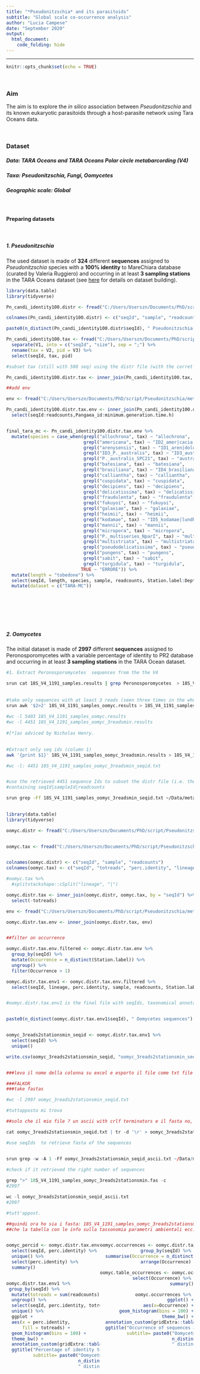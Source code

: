 ```yaml
---
title: "*Pseudonitzschia* and its parasitoids"
subtitle: "Global scale co-occurrence analysis"
author: "Lucia Campese"
date: "September 2020"
output:
  html_document:
    code_folding: hide
---
```

---
  
  ```r
knitr::opts_chunk$set(echo = TRUE)
```

<style>
.column-left{
  float: left;
  width: 50%;
  text-align: left;
}
.column-right{
  float: right;
  width: 50%;
  text-align: right;
}
</style>
  
<br>


### Aim
The aim is to explore the *in silico* association between *Pseudonitzschia* and its known eukaryotic parasitoids through a host-parasite network using Tara Oceans data.

<br>

### Dataset
##### Data: TARA Oceans and TARA Oceans Polar circle metabarcording (V4)
##### Taxa: *Pseudonitzschia*, Fungi, Oomycetes
##### Geographic scale: Global


<br>

#### **Preparing datasets**

<br>

##### 1. *Pseudonitzschia*

The used dataset is made of **324** different **sequences** assigned to *Pseudonitzschia* species with a **100% identity** to MareChiara database (curated by Valeria Ruggiero) and occurring in at least **3 sampling stations** in the TARA Oceans dataset (see [here](https://htmlpreview.github.io/?https://github.com/Iucia/Pseudonitzschia/blob/master/comparison100identity.html "Pn_MC-TARA") for details on dataset building).

```r

library(data.table)
library(tidyverse)

Pn_candi_identity100.distr <- fread("C:/Users/Userszn/Documents/PhD/script/Pseudonitzschia/metaB/V4/cfr100pid/18S_V4_1191_samples_Pncandi_3readsmin_pid100.distr") 

colnames(Pn_candi_identity100.distr) <- c("seqId", "sample", "readcounts")

paste0(n_distinct(Pn_candi_identity100.distr$seqId), " Pseudonitzschia sequence Ids")

Pn_candi_identity100.tax <- fread("C:/Users/Userszn/Documents/PhD/script/Pseudonitzschia/metaB/V4/cfr100pid/Pn_tara_candi_final_pid100.txt") %>%
  separate(V1, into = c("seqId", "size"), sep = ";") %>% 
  rename(tax = V2, pid = V3) %>% 
  select(seqId, tax, pid)

#subset tax (still with 508 seq) using the distr file (with the corret 324 seq) {the aim is to add the taxonomy info}

Pn_candi_identity100.distr.tax <- inner_join(Pn_candi_identity100.tax, Pn_candi_identity100.distr, by = "seqId")

##add env

env <- fread("C:/Users/Userszn/Documents/PhD/script/Pseudonitzschia/metaB/V4/18S_V4_1191_samples_context.tsv")

Pn_candi_identity100.distr.tax.env <- inner_join(Pn_candi_identity100.distr.tax, env) %>% 
  select(seqId:readcounts,Pangaea_id:minimum.generation.time.h)


final_tara_mc <- Pn_candi_identity100.distr.tax.env %>% 
  mutate(species = case_when(grepl("allochrona", tax) ~ "allochrona",
                             grepl("americana", tax) ~ "ID2_amer|cacia|circump|granii",
                             grepl("arenysensis", tax) ~ "ID1_aren|dolo|arc|subcur",
                             grepl("ID3_P._australis", tax) ~ "ID3_australis|multiseries",
                             grepl("P._australis_SPC21", tax) ~ "australis_single",
                             grepl("batesiana", tax) ~ "batesiana",
                             grepl("brasiliana", tax) ~ "ID4_brasiliana|lineola",
                             grepl("calliantha", tax) ~ "calliantha",
                             grepl("cuspidata", tax) ~ "cuspidata",
                             grepl("decipiens", tax) ~ "decipiens",
                             grepl("delicatissima", tax) ~ "delicatissima",
                             grepl("fraudulenta", tax) ~ "fraudulenta",
                             grepl("fukuyoi", tax) ~ "fukuyoi",
                             grepl("galaxiae", tax) ~ "galaxiae",
                             grepl("heimii", tax) ~ "heimii",
                             grepl("kodamae", tax) ~ "ID5_kodamae|lundholmiae",
                             grepl("mannii", tax) ~ "mannii",
                             grepl("micropora", tax) ~ "micropora",
                             grepl("P._multiseries_NparI", tax) ~ "multiseries_single",
                             grepl("multistriata", tax) ~ "multistriata",
                             grepl("pseudodelicatissima", tax) ~ "pseudodelicatissima",
                             grepl("pungens", tax) ~ "pungens",
                             grepl("sabit", tax) ~ "sabit",
                             grepl("turgidula", tax) ~ "turgidula",
                            TRUE ~ "ERRORE")) %>% 
  mutate(length = "tobedone") %>% 
  select(seqId, length, species, sample, readcounts, Station.label:Depth.chloro.max) %>%
  mutate(dataset = c("TARA-MC"))
```

<br>

<br>


<br>

##### 2. Oomycetes

The initial dataset is made of **2997** different **sequences** assigned to Peronosporomycetes with a variable percentage of identity to PR2 database and occurring in at least **3 sampling stations** in the TARA Ocean dataset. 

```bash
#1. Extract Peronosporomycetes  sequences from the the V4

srun cat 18S_V4_1191_samples.results | grep Peronosporomycetes  > 18S_V4_1191_samples_oomyc.results &
  
  
#take only sequences with at least 3 reads (seen three times in the whole dataset) [*]
srun awk '$2>2' 18S_V4_1191_samples_oomyc.results > 18S_V4_1191_samples_oomyc_3readsmin.results &
  
#wc -l 5403 18S_V4_1191_samples_oomyc.results
#wc -l 4451 18S_V4_1191_samples_oomyc_3readsmin.results
  
#[*]as adviced by Nicholas Henry.
  

#Extract only seq ids (column 1)
awk '{print $1}' 18S_V4_1191_samples_oomyc_3readsmin.results > 18S_V4_1191_samples_oomyc_3readsmin_seqid.txt

#wc -l: 4451 18S_V4_1191_samples_oomyc_3readsmin_seqid.txt


#use the retrieved 4451 sequence Ids to subset the distr file (i.e. the one 
#containing seqId|sampleId|readcounts

srun grep -Ff 18S_V4_1191_samples_oomyc_3readsmin_seqid.txt ~/Data/metaB/V4/18S_V4_1191_samples.distr > 18S_V4_1191_samples_oomyc_3readsmin.distr &
  

```

```r
library(data.table)
library(tidyverse)

oomyc.distr <- fread("C:/Users/Userszn/Documents/PhD/script/Pseudonitzschia/metaB/V4/Parasites/Oomiceti/18S_V4_1191_samples_oomyc_3readsmin.distr")


oomyc.tax <- fread("C:/Users/Userszn/Documents/PhD/script/Pseudonitzschia/metaB/V4/Parasites/Oomiceti/18S_V4_1191_samples_oomyc_3readsmin.results", header = F, sep = "\t") #17 sequences


colnames(oomyc.distr) <- c("seqId", "sample", "readcounts")
colnames(oomyc.tax) <- c("seqId", "totreads", "perc.identity", "lineage", "idpr2")

#oomyc.tax %>% 
  #splitstackshape::cSplit("lineage", "|")

oomyc.distr.tax <- inner_join(oomyc.distr, oomyc.tax, by = "seqId") %>% 
  select(-totreads)

env <- fread("C:/Users/Userszn/Documents/PhD/script/Pseudonitzschia/metaB/V4/18S_V4_1191_samples_context.tsv")

oomyc.distr.tax.env <- inner_join(oomyc.distr.tax, env)


##filter on occurrence

oomyc.distr.tax.env.filtered <- oomyc.distr.tax.env %>% 
  group_by(seqId) %>% 
  mutate(Occurrence = n_distinct(Station.label)) %>% 
  ungroup() %>% 
  filter(Occurrence > 1)

oomyc.distr.tax.env1 <- oomyc.distr.tax.env.filtered %>% 
  select(seqId, lineage, perc.identity, sample, readcounts, Station.label:Depth.chloro.max)


#oomyc.distr.tax.env1 is the final file with seqIds, taxonomical annotation, distribution and environmental info


paste0(n_distinct(oomyc.distr.tax.env1$seqId), " Oomycetes sequences")


oomyc_3reads2stationsmin_seqid <- oomyc.distr.tax.env1 %>% 
  select(seqId) %>% 
  unique()

write.csv(oomyc_3reads2stationsmin_seqid, "oomyc_3reads2stationsmin_seqid.csv", row.names = F)


###levo il nome della colonna su excel e esporto il file come txt file e lo porto su falkor 
```

```r

###FALKOR
###take fastas

#wc -l 2997 oomyc_3reads2stationsmin_seqid.txt

#tuttapposto mi trovo 

##solo che il mio file ? un ascii with crlf terminators e il fasta no, quindi prima devo convertire il file in formato decente

cat oomyc_3reads2stationsmin_seqid.txt | tr -d '\r' > oomyc_3reads2stationsmin_seqid_ascii.txt

#use seqIds  to retrieve fasta of the sequences


srun grep -w -A 1 -Ff oomyc_3reads2stationsmin_seqid_ascii.txt ~/Data/metaB/V4/18S_V4_1191_samples.fas --no-group-separator > 18S_V4_1191_samples_oomyc_3reads2stationsmin.fas &
  
#check if it retrieved the right number of sequences

grep ">" 18S_V4_1191_samples_oomyc_3reads2stationsmin.fas -c
#2997

wc -l oomyc_3reads2stationsmin_seqid_ascii.txt
#2997

#tutt'appost. 

##quindi ora ho sia i fasta: 18S_V4_1191_samples_oomyc_3reads2stationsmin.fas
##che la tabella con le info sulla tassonomia parametri ambientali ecc: oomyc.distr.tax.env1
```

<div class="column-left">
```r
oomyc_percid <- oomyc.distr.tax.env1 %>% 
  select(seqId, perc.identity) %>% 
  unique() %>% 
  select(perc.identity) %>% 
  summary()


oomyc.distr.tax.env1 %>% 
 group_by(seqId) %>% 
  mutate(totreads = sum(readcounts)) %>% 
  ungroup() %>% 
  select(seqId, perc.identity, totreads) %>% 
  unique() %>% 
  ggplot + 
  aes(x = perc.identity, 
      fill = totreads) + 
  geom_histogram(bins = 100) + 
  theme_bw() + 
  annotation_custom(gridExtra::tableGrob(oomyc_percid), xmin=70, xmax=80, ymin=600, ymax=900) +
  ggtitle("Percentage of identity to the PR2 reference", 
          subtitle= paste0("Oomycetes, TARA V4; ", 
                           n_distinct(oomyc.distr.tax.env1$seqId), 
                           " distinct amplicons"))
```
</div><div class="column-right">
```r
oomyc.occurrences <- oomyc.distr.tax.env1 %>% 
  group_by(seqId) %>% 
  summarise(Occurrence = n_distinct(Station.label)) %>% 
  arrange(Occurrence) 

oomyc.table_occurrences <- oomyc.occurrences %>% 
  select(Occurrence) %>% 
  summary()

oomyc.occurrences %>% 
  ggplot() +
  aes(x=Occurrence) +
  geom_histogram(bins = 100) +
  theme_bw() +
  annotation_custom(gridExtra::tableGrob(oomyc.table_occurrences), xmin=25, xmax=55, ymin=400, ymax=750) +
  ggtitle("Occurrence of sequences along stations", 
          subtitle= paste0("Oomycetes, TARA V4; ", 
                           n_distinct(oomyc.occurrences$seqId), 
                           " distinct amplicons"))
```
</div>
```r
library(maps)

world_map <- map_data("world")
p <- ggplot() + coord_fixed()

base_world3 <- p + geom_polygon(data=world_map,aes(x=long, y=lat,group=group),colour="gray80",size=0.2, fill="gray80")+
  theme_bw() + coord_fixed()


#map
oomyc.map <- oomyc.distr.tax.env1 %>% 
  group_by(Station.label) %>% 
  mutate(Lat= mean(Latitude),
         Long=mean(Longitude),
         abundance.per.station = sum(readcounts),
         richness.per.station.amplicons = n_distinct(seqId)) %>%
  ungroup() %>% 
  select(seqId, Station.label, Lat, Long, abundance.per.station,
         richness.per.station.amplicons) %>% unique()

base_world3+
  geom_point(data=oomyc.map,
             aes(x = Long, y = Lat, 
                 size = abundance.per.station,
                 fill = richness.per.station.amplicons),
             pch = 21, col = "black") +
  scale_fill_viridis_c() +
  theme_minimal() +
  theme(legend.text=element_text(size=10)) +
  ggtitle("Oomycetes abundance and richness per station (V4)", "") 


####map
fungi.map <- Fungi.distr.tax.env1 %>% 
  group_by(Station.label) %>% 
  mutate(Lat= mean(Latitude),
         Long=mean(Longitude),
         abundance.per.station = sum(readcounts),
         richness.per.station.amplicons = n_distinct(seqId)) %>%
  ungroup() %>% 
  select(seqId, Station.label, Lat, Long, abundance.per.station,
         richness.per.station.amplicons) %>% unique()

base_world3+
  geom_point(data=fungi.map,
             aes(x = Long, y = Lat, 
                 size = abundance.per.station,
                 fill = richness.per.station.amplicons),
             pch = 21, col = "black") +
  scale_fill_viridis_c() +
  theme_minimal() +
  theme(legend.text=element_text(size=10)) +
  ggtitle("Fungi abundance and richness per station (V4)", "") 






tbm_pseudonitzschia <- final_tara_mc %>% 
  select(seqId, sample:Depth.chloro.max) %>% 
  mutate(taxogroup = "Pseudonitzschia")

tbm_fungi <- Fungi.distr.tax.env1 %>% 
  select(seqId, sample:Depth.chloro.max) %>% 
  mutate(taxogroup = "Fungi")

tbm_oomyc <- oomyc.distr.tax.env1 %>% 
  select(seqId, sample:Depth.chloro.max) %>% 
  mutate(taxogroup = "Oomycetes") 



pn_oomyc_fungi.map <- rbind(tbm_pseudonitzschia, tbm_oomyc, tbm_fungi) %>% 
  group_by(Station.label) %>% 
  mutate(Lat= mean(Latitude),
         Long=mean(Longitude)) %>% 
  ungroup() %>% 
  group_by(Station.label, taxogroup) %>% 
  mutate(abundance.per.station = sum(readcounts),
         richness.per.station.amplicons = n_distinct(seqId)) %>%
  ungroup() %>% 
  select(seqId, Station.label, Lat, Long, abundance.per.station,
         richness.per.station.amplicons, taxogroup) %>% unique()

base_world3+
  geom_point(data=pn_oomyc_fungi.map,
             aes(x = Long, y = Lat, 
                 size = abundance.per.station,
                 fill = taxogroup),
             pch = 21, col = "black") +
  #scale_fill_viridis_c() +
  theme_minimal() +
  theme(legend.text=element_text(size=10)) +
  ggtitle("Abundance and richness per station (V4)", "") 
```

<br>

<br>



##### 3. Fungi

The initial dataset is made of **34523** different **sequences** assigned to Fungi with a variable percentage of identity to PR2 database and occurring in at least **3 sampling stations** in the TARA Oceans dataset. 
 

```r

library(data.table)
library(tidyverse)

Fungi.distr <- fread("C:/Users/Userszn/Documents/PhD/script/Pseudonitzschia/metaB/V4/Parasites/Fungi/18S_V4_1191_samples_Fungi_3readsmin.distr")

Fungi.tax <- fread("C:/Users/Userszn/Documents/PhD/script/Pseudonitzschia/metaB/V4/Parasites/Fungi/18S_V4_1191_samples_Fungi_3readsmin.results", header = F, sep = "\t") #17 sequences


colnames(Fungi.distr) <- c("seqId", "sample", "readcounts")
colnames(Fungi.tax) <- c("seqId", "totreads", "perc.identity", "lineage", "idpr2")


#Fungi.tax %>% 
#  splitstackshape::cSplit("lineage", "|") %>%
#  filter(lineage_06 != "Fungi")

##checked sono tutti funghi


Fungi.distr.tax <- inner_join(Fungi.distr, Fungi.tax, by = "seqId") %>%
  select(-totreads)


env <- fread("C:/Users/Userszn/Documents/PhD/script/Pseudonitzschia/metaB/V4/18S_V4_1191_samples_context.tsv")

Fungi.distr.tax.env <- inner_join(Fungi.distr.tax, env)


##filter on occurrence

Fungi.distr.tax.env.filtered <- Fungi.distr.tax.env %>% 
  group_by(seqId) %>% 
  mutate(Occurrence = n_distinct(Station.label)) %>% 
  ungroup() %>% 
  filter(Occurrence > 1)

Fungi.distr.tax.env1 <- Fungi.distr.tax.env.filtered %>% 
  select(seqId, lineage, perc.identity, sample, readcounts, Station.label:Depth.chloro.max)


#Fungi.distr.tax.env1 is the final file with seqIds, taxonomical annotation, distribution and environmental info


paste0(n_distinct(Fungi.distr.tax.env1$seqId), " Fungi sequences")


Fungi_3reads2stationsmin_seqid <- Fungi.distr.tax.env1 %>% 
  select(seqId) %>% 
  unique()

write.csv(Fungi_3reads2stationsmin_seqid, "Fungi_3reads2stationsmin_seqid.csv", row.names = F)


###levo il nome della colonna su excel e esporto il file come txt file e lo porto su falkor 

```

```r

###FALKOR
###take fastas

#wc -l 34523 Fungi_3reads2stationsmin_seqid.txt

#tuttapposto mi trovo 

##solo che il mio file ? un ascii with crlf terminators e il fasta no, quindi prima devo convertire il file in formato decente

cat Fungi_3reads2stationsmin_seqid.txt | tr -d '\r' > Fungi_3reads2stationsmin_seqid_ascii.txt

#use seqIds  to retrieve fasta of the sequences
srun grep -w -A 1 -Ff Symbionts/Fungi_3reads2stationsmin_seqid_ascii.txt 18S_V4_1191_samples.fas --no-group-separator > 18S_V4_1191_samples_Fungi_3reads2stationsmin.fas &
  
#check if it retrieved the right number of sequences

grep ">" 18S_V4_1191_samples_Fungi_3reads2stationsmin.fas -c
#34523
wc -l Fungi_3reads2stationsmin_seqid_ascii.txt
#34523

#tutt'appost. 


##quindi ora ho sia i fasta: 18S_V4_1191_samples_Fungi_3reads2stationsmin.fas
##che la tabella con le info sulla tassonomia parametri ambientali ecc: Fungi.distr.tax.env1
```


<div class="column-left">
```r

Fungi_percid <- Fungi.distr.tax.env1 %>% 
  select(seqId,perc.identity) %>%
  unique() %>% 
  select(perc.identity) %>% 
  summary()



Fungi.distr.tax.env1 %>% 
  group_by(seqId) %>% 
  mutate(totreads = sum(readcounts)) %>% 
  ungroup() %>% 
  select(seqId, perc.identity, totreads) %>% 
  unique() %>% 
  ggplot + 
  aes(x = perc.identity, 
      fill = totreads) + 
  geom_histogram(bins = 100) + 
  theme_bw() + 
  # xlim(90,100) +
  annotation_custom(gridExtra::tableGrob(Fungi_percid), xmin=80, xmax=90, ymin=6000, ymax=12000) +
  ggtitle("Percentage of identity to the PR2 reference", 
          subtitle= paste0("Fungi, TARA V4; ", 
                           n_distinct(Fungi.distr.tax.env1$seqId), 
                           " distinct amplicons"))

```
</div><div class="column-right">
```r

Fungi.occurrences <- Fungi.distr.tax.env1 %>% 
  group_by(seqId) %>% 
  summarise(Occurrence = n_distinct(Station.label)) %>% 
  arrange(Occurrence) 


fungi.table_occurrences <- Fungi.occurrences %>% 
  select(Occurrence) %>% 
  summary()


Fungi.occurrences %>% 
  ggplot() +
  aes(x=Occurrence) +
  geom_histogram(bins = 100) +
  theme_bw() +
  annotation_custom(gridExtra::tableGrob(fungi.table_occurrences), xmin=25, xmax=55, ymin=7500, ymax=10000) +
  ggtitle("Occurrence of sequences along stations", 
          subtitle= paste0("Fungi, TARA V4; ", 
                           n_distinct(Fungi.occurrences$seqId), 
                           " distinct amplicons"))

```
</div>


<br>

<br> 

<br> 


The dataset is then split into two groups according on the percentage of identity (pid) to the PR2 database:

a. group of sequences with pid $\geqslant$ 80

b. group of sequences with pid < 80


```r

Fungi.distr.tax.env1.pidgr <- Fungi.distr.tax.env1 %>% 
  mutate(pid.group = case_when(perc.identity >= 80 ~ "high.pid",
                               perc.identity < 80 ~ "low.pid"))


Fungi.split <- split(Fungi.distr.tax.env1.pidgr, Fungi.distr.tax.env1.pidgr$pid.group)
list2env(Fungi.split, .GlobalEnv)

Fungi.distr.tax.env1.pidgr.annot <- Fungi.distr.tax.env1.pidgr %>%
  group_by(pid.group) %>% 
  summarise(amount = n_distinct(seqId)) %>% 
  ungroup()
  
pie(Fungi.distr.tax.env1.pidgr.annot$amount,
labels = c(paste0("Pid \u2265 80: ", n_distinct(high.pid$seqId), " amplicons"),
           paste0("Pid < 80: ", n_distinct(low.pid$seqId), " amplicons")),
  col=c("forestgreen", "deeppink3"),
  main = "Fungi: Percentage of identity to PR2")



n_distinct(high.pid$seqId) + n_distinct(low.pid$seqId) == n_distinct(Fungi.distr.tax.env1$seqId)

```


The sequences in fasta format are then extracterd for the high percentage group and blasted against a cleaned reference database of dinoflagellates.


```r

fungi.high.pid.seqid <- high.pid %>% 
  select(seqId) %>% 
  unique()

write.csv(fungi.high.pid.seqid, "fungi.high.pid.seqid.csv", row.names = F)

###levo il nome della colonna su excel e esporto il file come txt file e lo porto su falkor 
 
###rsync -avz --progress /drives/c/Users/Userszn/Documents/PhD/Git/bin/Pseudonitzschia/fungi.high.pid.seqid.txt lcampese@193.205.231.59:/home/lcampese/Data/metaB/V4/Parasites/Fungi/
```

```r

###FALKOR
###take fastas

#wc -l fungi.high.pid.seqid.txt: 19406 

#tuttapposto mi trovo 

##solo che il mio file ? un ascii with crlf terminators e il fasta no, quindi prima devo convertire il file in formato decente

cat fungi.high.pid.seqid.txt | tr -d '\r' > fungi.high.pid.seqid.ascii.txt

#use seqIds  to retrieve fasta of the sequences
srun grep -w -A 1 -Ff fungi.high.pid.seqid.ascii.txt /home/lcampese/Data/metaB/V4/18S_V4_1191_samples.fas --no-group-separator > 18S_V4_1191_samples.fungi.high.pid.fas &
  
#check if it retrieved the right number of sequences

grep ">" 18S_V4_1191_samples.fungi.high.pid.fas -c
#19406
wc -l fungi.high.pid.seqid.ascii.txt
#19406

#tutt'appost. 


##quindi ora ho sia i fasta: 18S_V4_1191_samples.fungi.high.pid.fas
##che la tabella con le info sulla tassonomia parametri ambientali ecc: high.pid
```


```r
#Falkor:

#1)	Trasformo il dataset Dino in formato database 
makeblastdb -in dino.fasta -dbtype nucl -parse_seqids -out dino_db

#3)	Blast con max_target_seqs 1 (mi serve solo il best hit)
blastn -db dino_db -perc_identity 97 -query 18S_V4_1191_samples.fungi.high.pid.fas -outfmt 6 -max_target_seqs 1 -num_threads 8 -out fungi.highpid.checkdino.txt &

#output: wc -l: fungi.highpid.checkdino.txt 
#1223
```



```r

fungi.highpid.checkdino <- fread("C:/Users/Userszn/Documents/PhD/script/Pseudonitzschia/metaB/V4/Parasites/Fungi/fungi.highpid.checkdino.txt", header = F)

fungi.highpid.checkdino_seqIds <- fungi.highpid.checkdino %>% 
  select(V1) %>% 
  separate(V1, into = c("seqId", "size"), sep = ";") %>% 
  select(seqId)


high.pid.annot <- high.pid %>% 
  mutate(tax = ifelse(seqId %in% fungi.highpid.checkdino_seqIds$seqId, "dino", "nondino")) %>% 
  select(seqId, perc.identity, tax) %>% 
  group_by(tax) %>% 
  summarise(amount = n_distinct(seqId)) %>% 
  ungroup()


pie(high.pid.annot$amount,
labels = c(paste0("Assigned to dinoflagellates:
", n_distinct(fungi.highpid.checkdino_seqIds$seqId), " amplicons"),
                                   paste0("Not assigned to dinoflagellates:
", (n_distinct(high.pid$seqId) - n_distinct(fungi.highpid.checkdino_seqIds$seqId)), " amplicons")),
    col=c("yellowgreen", "darkgreen"),
    main = "Actual taxonomy of Fungi with pid to PR2 \u2265 80 ")
```

The blast results show that 1223 out of the initial 19406 sequences taxonomically assigned to Fungi are actually belonging to dinoflagellates.

<br>

The dataset is being cleaned by removing the misassignations and sequences in fasta format are then retrieved.

```r
high.pid.cleaned <- high.pid %>% 
  filter(! seqId %in% fungi.highpid.checkdino_seqIds$seqId)


n_distinct(high.pid$seqId) - n_distinct(fungi.highpid.checkdino_seqIds$seqId) == n_distinct(high.pid.cleaned$seqId)


high.pid.cleaned.seqid <- high.pid.cleaned %>% 
  select(seqId) %>% 
  unique()

write.csv(high.pid.cleaned.seqid, "high.pid.cleaned.seqid.csv", row.names = F)

###levo il nome della colonna su excel e esporto il file come txt file e lo porto su falkor 
 
###rsync -avz --progress /drives/c/Users/Userszn/Documents/PhD/Git/bin/Pseudonitzschia/high.pid.cleaned.seqid.txt lcampese@193.205.231.59:/home/lcampese/Data/metaB/V4/Parasites/Fungi/
```

```r
###FALKOR
###take fastas

#wc -l high.pid.cleaned.seqid.txt:  18183

#tuttapposto mi trovo 

##solo che il mio file ? un ascii with crlf terminators e il fasta no, quindi prima devo convertire il file in formato decente

cat high.pid.cleaned.seqid.txt | tr -d '\r' > high.pid.cleaned.seqid.ascii.txt

#use seqIds  to retrieve fasta of the sequences
srun grep -w -A 1 -Ff high.pid.cleaned.seqid.ascii.txt /home/lcampese/Data/metaB/V4/18S_V4_1191_samples.fas --no-group-separator > 18S_V4_1191_samples.fungi.highpid.cleaned.fas &
  
#check if it retrieved the right number of sequences

grep ">" 18S_V4_1191_samples.fungi.highpid.cleaned.fas -c
#18183
wc -l high.pid.cleaned.seqid.ascii.txt
#18183

#tutt'appost. 


##quindi ora ho sia i fasta: 18S_V4_1191_samples.fungi.highpid.cleaned.fas
##che la tabella con le info sulla tassonomia parametri ambientali ecc: high.pid.cleaned
```

The final dataset is made of **18183 sequences** .



<br>

To be done:

<br>

Let's look at the low.pid group and check manually if some sequence with a percentage of identity around 75% are actually Fungi